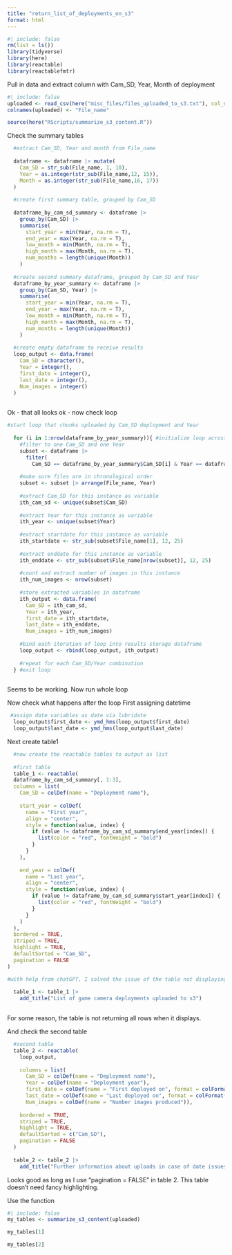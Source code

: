 ```yaml
---
title: "return_list_of_deployments_on_s3"
format: html
---
```


```r
#| include: false
rm(list = ls())
library(tidyverse)
library(here)
library(reactable)
library(reactablefmtr)
```

Pull in data and extract column with Cam_SD, Year, Month of deployment

```r
#| include: false
uploaded <- read_csv(here("misc_files/files_uploaded_to_s3.txt"), col_names = F)
colnames(uploaded) <- "File_name"

source(here("RScripts/summarize_s3_content.R"))
```
Check the summary tables

```r
  #extract Cam_SD, Year and month from File_name
  
  dataframe <- dataframe |> mutate(
    Cam_SD = str_sub(File_name, 1, 10),
    Year = as.integer(str_sub(File_name,12, 15)),
    Month = as.integer(str_sub(File_name,16, 17))
  )
  
  #create first summary table, grouped by Cam_SD
  
  dataframe_by_cam_sd_summary <- dataframe |>
    group_by(Cam_SD) |>
    summarise(
      start_year = min(Year, na.rm = T),
      end_year = max(Year, na.rm = T), 
      low_month = min(Month, na.rm = T),
      high_month = max(Month, na.rm = T),
      num_months = length(unique(Month))
    )
  
  #create second summary dataframe, grouped by Cam_SD and Year
  dataframe_by_year_summary <- dataframe |>
    group_by(Cam_SD, Year) |>
    summarise(
      start_year = min(Year, na.rm = T),
      end_year = max(Year, na.rm = T), 
      low_month = min(Month, na.rm = T),
      high_month = max(Month, na.rm = T),
      num_months = length(unique(Month))
    )
  
  #create empty dataframe to receive results
  loop_output <- data.frame(
    Cam_SD = character(),
    Year = integer(),
    first_date = integer(),
    last_date = integer(),
    Num_images = integer()
  )
  
```

Ok - that all looks ok - now check loop

```r
#start loop that chunks uploaded by Cam_SD deployment and Year
  
  for (i in 1:nrow(dataframe_by_year_summary)){ #initialize loop across each Year instance of each Cam_SD
    #filter to one Cam_SD and one Year
    subset <- dataframe |> 
      filter(
        Cam_SD == dataframe_by_year_summary$Cam_SD[i] & Year == dataframe_by_year_summary$Year[i])
    
    #make sure files are in chronological order
    subset <- subset |> arrange(File_name, Year)
    
    #extract Cam_SD for this instance as variable
    ith_cam_sd <- unique(subset$Cam_SD)
    
    #extract Year for this instance as variable
    ith_year <- unique(subset$Year)
    
    #extract startdate for this instance as variable
    ith_startdate <- str_sub(subset$File_name[1], 12, 25)
    
    #extract enddate for this instance as variable
    ith_enddate <- str_sub(subset$File_name[nrow(subset)], 12, 25)
    
    #count and extract number of images in this instance
    ith_num_images <- nrow(subset)
    
    #store extracted variables in dataframe
    ith_output <- data.frame(
      Cam_SD = ith_cam_sd, 
      Year = ith_year, 
      first_date = ith_startdate, 
      last_date = ith_enddate, 
      Num_images = ith_num_images)
    
    #bind each iteration of loop into results storage dataframe
    loop_output <- rbind(loop_output, ith_output)
    
    #repeat for each Cam_SD/Year combination
  } #exit loop
  
```
Seems to be working. Now run whole loop

Now check what happens after the loop
First assigning datetime
```r
 #assign date variables as date via lubridate
  loop_output$first_date <- ymd_hms(loop_output$first_date)
  loop_output$last_date <- ymd_hms(loop_output$last_date)
```

Next create table1
```r
  #now create the reactable tables to output as list
  
  #first table
  table_1 <- reactable(
  dataframe_by_cam_sd_summary[, 1:3],
  columns = list(
    Cam_SD = colDef(name = "Deployment name"),
    
    start_year = colDef(
      name = "First year",
      align = "center",
      style = function(value, index) {
        if (value != dataframe_by_cam_sd_summary$end_year[index]) {
          list(color = "red", fontWeight = "bold")
        }
      }
    ),
    
    end_year = colDef(
      name = "Last year",
      align = "center",
      style = function(value, index) {
        if (value != dataframe_by_cam_sd_summary$start_year[index]) {
          list(color = "red", fontWeight = "bold")
        }
      }
    )
  ),
  bordered = TRUE,
  striped = TRUE,
  highlight = TRUE,
  defaultSorted = "Cam_SD",
  pagination = FALSE
)

#with help from chatGPT, I solved the issue of the table not displaying all rows, and also added a feature that highlights the cell values for any rows in table_1 for which the start_year and end_year don't match. The purpose of this table is to help the viewer quickly identify issues.
  
  table_1 <- table_1 |> 
    add_title("List of game camera deployments uploaded to s3")
  
```
For some reason, the table is not returning all rows when it displays.


And check the second table
```r
  #second table
  table_2 <- reactable(
    loop_output,
    
    columns = list(
      Cam_SD = colDef(name = "Deployment name"),
      Year = colDef(name = "Deployment year"),
      first_date = colDef(name = "First deployed on", format = colFormat(date = TRUE)),
      last_date = colDef(name = "Last deployed on", format = colFormat(date = TRUE)),
      Num_images = colDef(name = "Number images produced")),
    
    bordered = TRUE,
    striped = TRUE,
    highlight = TRUE,
    defaultSorted = c("Cam_SD"),
    pagination = FALSE
  )
  
  table_2 <- table_2 |> 
    add_title("Further information about uploads in case of date issues")

```

Looks good as long as I use "pagination = FALSE" in table 2. This table doesn't need fancy highlighting. 


Use the function

```r
#| include: false
my_tables <- summarize_s3_content(uploaded)
```

```r
my_tables[1]
```

```r
my_tables[2]
```


